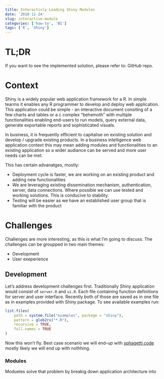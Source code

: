 ```yaml
---
title: Interactivly Loading Shiny Modules
date: '2018-11-24'
slug: interactive-module
categories: ['how-to', 'BI']
tags: ['R', 'Shiny']
---
```


# TL;DR

If you want to see the implemented solution, please refer to: 
GitHub repo.

# Context

Shiny is a widely popular web application framework for a R. In simple tearms it enables any R programmer to develop and deploy web application. This application could be simple - an interactive document consiting of a few charts and tables or a c complex "behemoth" with multiple functionalities enabling end-users to run models, query external data, generate exportable reports and sophisticated visuals. 

In business, it is frequently efficient to capitalise on existing solution and develop / upgrade existing products. In a business intelligence web application context this may mean adding modules and functionalities to an existing application so a wider audiance can be served and more user needs can be met.

This has certain advanatges, mostly:

- Deployment cycle is faster, we are working on an existing product and adding new functionalities
- We are leveraging existing dissemination mechanism, authentication, server, data connections. Where possible we can use tested and working solutions. This is conducive to stability.
- Testing will be easier as we have an established user group that is familiar with the product

# Challenges

Challenges are more interesting, as this is what I'm going to discuss. The challenges can be groupped in two main themes:

- Development
- User exeperience

## Development

Let's address development challenges first. Traditionally Shiny application would consist of `server.R` and `ui.R`. Each file containing function definitions for server and user interface. Recently both of those are saved as in one file as in examples provided with Shiny package. To see available examples run:

```r
list.files(
    path = system.file("examples", package = "shiny"),
    pattern = glob2rx("*.R"),
    recursive = TRUE,
    full.names = TRUE
)
```

Now this won't fly. Best case scenario we will end-up with [sphagetti code](https://craftofcoding.wordpress.com/2013/10/07/what-is-spaghetti-code/) mostly likely we will end up with nothhing. 

### Modules

Modueles solve that problem by breakig down application architecture into 

